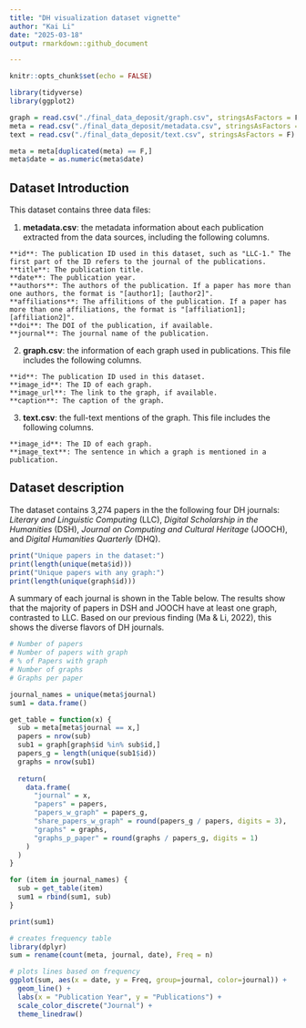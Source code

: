 ```yaml
---
title: "DH visualization dataset vignette"
author: "Kai Li"
date: "2025-03-18"
output: rmarkdown::github_document

---
```


```r
knitr::opts_chunk$set(echo = FALSE)

library(tidyverse)
library(ggplot2)

graph = read.csv("./final_data_deposit/graph.csv", stringsAsFactors = F)
meta = read.csv("./final_data_deposit/metadata.csv", stringsAsFactors = F)
text = read.csv("./final_data_deposit/text.csv", stringsAsFactors = F)

meta = meta[duplicated(meta) == F,]
meta$date = as.numeric(meta$date)

```

## Dataset Introduction

This dataset contains three data files:

1.  **metadata.csv**: the metadata information about each publication extracted from the data sources, including the following columns.

```         
**id**: The publication ID used in this dataset, such as "LLC-1." The first part of the ID refers to the journal of the publications. 
**title**: The publication title.
**date**: The publication year.
**authors**: The authors of the publication. If a paper has more than one authors, the format is "[author1]; [author2]".
**affiliations**: The affilitions of the publication. If a paper has more than one affiliations, the format is "[affiliation1]; [affiliation2]".
**doi**: The DOI of the publication, if available.
**journal**: The journal name of the publication.
```

2.  **graph.csv**: the information of each graph used in publications. This file includes the following columns.

```         
**id**: The publication ID used in this dataset.
**image_id**: The ID of each graph. 
**image_url**: The link to the graph, if available.
**caption**: The caption of the graph.
```

3.  **text.csv**: the full-text mentions of the graph. This file includes the following columns.

```         
**image_id**: The ID of each graph. 
**image_text**: The sentence in which a graph is mentioned in a publication.
```

## Dataset description

The dataset contains 3,274 papers in the the following four DH journals: *Literary and Linguistic Computing* (LLC), *Digital Scholarship in the Humanities* (DSH), *Journal on Computing and Cultural Heritage* (JOOCH), and *Digital Humanities Quarterly* (DHQ).

``` r
print("Unique papers in the dataset:")
print(length(unique(meta$id)))
print("Unique papers with any graph:")
print(length(unique(graph$id)))
```
A summary of each journal is shown in the Table below. The results show that the majority of papers in DSH and JOOCH have at least one graph, contrasted to LLC. Based on our previous finding (Ma & Li, 2022), this shows the diverse flavors of DH journals. 

```r
# Number of papers
# Number of papers with graph
# % of Papers with graph
# Number of graphs
# Graphs per paper

journal_names = unique(meta$journal)
sum1 = data.frame()

get_table = function(x) {
  sub = meta[meta$journal == x,]
  papers = nrow(sub)
  sub1 = graph[graph$id %in% sub$id,]
  papers_g = length(unique(sub1$id))
  graphs = nrow(sub1)
  
  return(
    data.frame(
      "journal" = x,
      "papers" = papers,
      "papers_w_graph" = papers_g,
      "share_papers_w_graph" = round(papers_g / papers, digits = 3),
      "graphs" = graphs,
      "graphs_p_paper" = round(graphs / papers_g, digits = 1)
    )
  )
}

for (item in journal_names) {
  sub = get_table(item)
  sum1 = rbind(sum1, sub)
}

print(sum1)


```

``` r
# creates frequency table
library(dplyr)
sum = rename(count(meta, journal, date), Freq = n)

# plots lines based on frequency
ggplot(sum, aes(x = date, y = Freq, group=journal, color=journal)) + 
  geom_line() +
  labs(x = "Publication Year", y = "Publications") +
  scale_color_discrete("Journal") +
  theme_linedraw()
```
